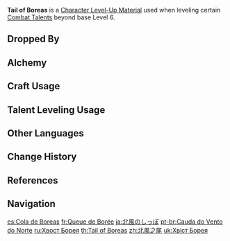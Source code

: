 {{Item Infobox
|id           = 113006
|type         = Character Level-Up Materials
|invCategory  = Character Development Items
|image        = Item_Tail of Boreas.png
|group        = Lupus Boreas Materials
|group2       = Weekly Boss Drops
|quality      = 5
|description  = A handful of tail scales from the Great Wolf King of the North. Even without its physical body and beyond death, [[Andrius]] still possesses extraordinary powers. It took a form comprised of ice and wind to embrace a new challenge, but even such form could not house all of its power. The ice scales that fell during the battle still retain some of its spiritual energy.
|source1      = Lv. 70 [[Wolf of the North Challenge]] Reward
}}
'''Tail of Boreas''' is a [[Character Level-Up Material]] used when leveling certain [[Combat Talents]] beyond base Level 6.

==Dropped By==
{{Dropped By|level=70}}

==Alchemy==
{{Recipe
|type = Converting
|Ring of Boreas = 1
|Dream Solvent = 1
|sort = Ring of Boreas;Dream Solvent
}}
{{Recipe
|type = Converting
|Spirit Locket of Boreas = 1
|Dream Solvent = 1
|sort = Spirit Locket of Boreas;Dream Solvent
}}

==Craft Usage==
{{Craft Usage}}

==Talent Leveling Usage==
{{Talent Leveling Usage}}

==Other Languages==
{{Other Languages
|en      = Tail of Boreas
|zhs     = 北风之尾
|zhs_rm  = Běifēng zhī Wěi
|zht     = 北風之尾
|zht_rm  = Běifēng zhī Wěi
|zh_tl   = Tail of the North Wind
|ja      = 北風のしっぽ
|ja_rm   = Hokufuu no Shippo<ref>{{Ref/VO|Traveler|ゴローについて…|ja|note=About Gorou}}</ref>
|ja_tl   = Tail of the North Wind
|ko      = {{tt|북풍|北風}}의 꼬리
|ko_rm   = Bukpung-ui Kkori
|ko_tl   = Tail of North Wind
|es      = Cola de Boreas
|es_tl   = Tail of Boreas
|fr      = Queue de Borée
|fr_tl   = Tail of Boreas
|ru      = Хвост Борея
|ru_tl   = Tail of Boreas
|th      = Tail of Boreas
|vi      = Lông Vũ {{tt|Bắc Phong|北風}}
|vi_tl   = 
|de      = Schwanz des Nordwinds
|de_tl   = Tail of the Northern Wind
|id      = Tail of Boreas
|pt      = Cauda do Vento do Norte
|pt_tl   = Tail of the Wind of the North
|tr      = Poyraz'ın Kuyruğu
|tr_tl   = 
|it      = Coda di Boreas
|it_tl   = 
}}

==Change History==
{{Change History|1.0}}

==References==
{{Reflist}}

==Navigation==
{{Development Item Navbox|Character Level-Up Materials}}

[[es:Cola de Boreas]]
[[fr:Queue de Borée]]
[[ja:北風のしっぽ]]
[[pt-br:Cauda do Vento do Norte]]
[[ru:Хвост Борея]]
[[th:Tail of Boreas]]
[[zh:北風之尾]]
[[uk:Хвіст Борея]]